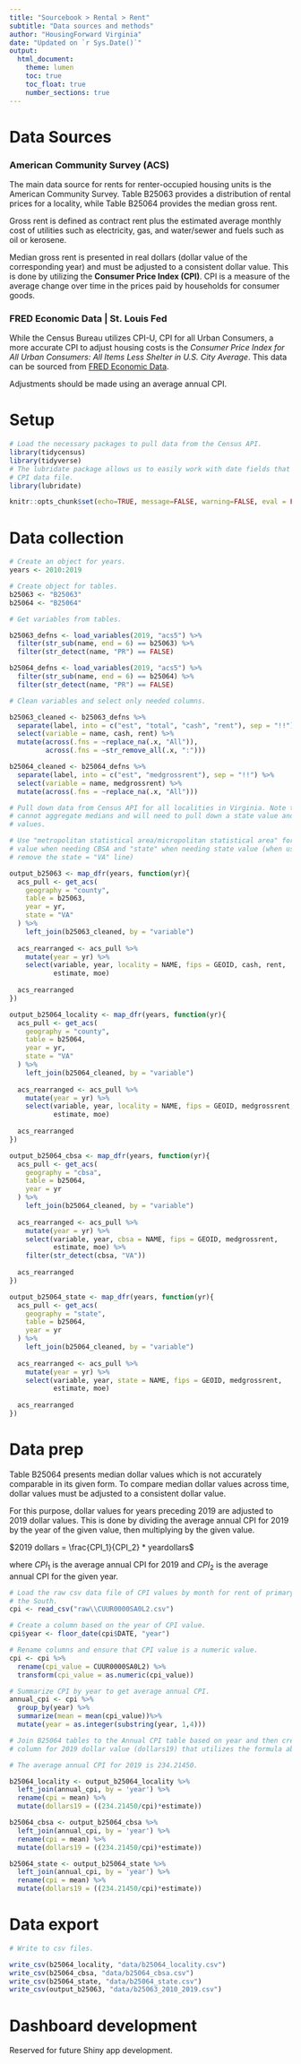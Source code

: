 ```yaml
---
title: "Sourcebook > Rental > Rent"
subtitle: "Data sources and methods"
author: "HousingForward Virginia"
date: "Updated on `r Sys.Date()`"
output:
  html_document:
    theme: lumen
    toc: true
    toc_float: true
    number_sections: true
---
```


# Data Sources

### American Community Survey (ACS) {-}
The main data source for rents for renter-occupied housing units is the American
Community Survey. Table B25063 provides a distribution of rental prices for a
locality, while Table B25064 provides the median gross rent. 

Gross rent is defined as contract rent plus the estimated average monthly cost of
utilities such as electricity, gas, and water/sewer and fuels such as oil or kerosene.

Median gross rent is presented in real dollars (dollar value of the corresponding 
year) and must be adjusted to a consistent dollar value. This is done by utilizing 
the **Consumer Price Index (CPI)**. CPI is a measure of the average change over 
time in the prices paid by households for consumer goods. 

### FRED Economic Data | St. Louis Fed {-}

While the Census Bureau utilizes CPI-U, CPI for all Urban Consumers, a more accurate 
CPI to adjust housing costs is the *Consumer Price Index for All Urban Consumers: All Items Less Shelter in U.S. City Average*. This data can be sourced from [FRED Economic Data](https://fred.stlouisfed.org/series/CUUR0000SA0L2).

Adjustments should be made using an average annual CPI.

# Setup
```r

# Load the necessary packages to pull data from the Census API.
library(tidycensus)
library(tidyverse)
# The lubridate package allows us to easily work with date fields that exist in the
# CPI data file.
library(lubridate)

knitr::opts_chunk$set(echo=TRUE, message=FALSE, warning=FALSE, eval = FALSE)
```

# Data collection
```r
# Create an object for years.
years <- 2010:2019

# Create object for tables.
b25063 <- "B25063"
b25064 <- "B25064"

# Get variables from tables.

b25063_defns <- load_variables(2019, "acs5") %>%
  filter(str_sub(name, end = 6) == b25063) %>%
  filter(str_detect(name, "PR") == FALSE)

b25064_defns <- load_variables(2019, "acs5") %>%
  filter(str_sub(name, end = 6) == b25064) %>%
  filter(str_detect(name, "PR") == FALSE)

# Clean variables and select only needed columns.

b25063_cleaned <- b25063_defns %>%
  separate(label, into = c("est", "total", "cash", "rent"), sep = "!!") %>%
  select(variable = name, cash, rent) %>%
  mutate(across(.fns = ~replace_na(.x, "All")),
         across(.fns = ~str_remove_all(.x, ":")))

b25064_cleaned <- b25064_defns %>%
  separate(label, into = c("est", "medgrossrent"), sep = "!!") %>%
  select(variable = name, medgrossrent) %>%
  mutate(across(.fns = ~replace_na(.x, "All")))

# Pull down data from Census API for all localities in Virginia. Note that you 
# cannot aggregate medians and will need to pull down a state value and CBSA
# values. 

# Use "metropolitan statistical area/micropolitan statistical area" for geography
# value when needing CBSA and "state" when needing state value (when using state
# remove the state = "VA" line)

output_b25063 <- map_dfr(years, function(yr){
  acs_pull <- get_acs(
    geography = "county",
    table = b25063,
    year = yr,
    state = "VA"
  ) %>%
    left_join(b25063_cleaned, by = "variable")
  
  acs_rearranged <- acs_pull %>%
    mutate(year = yr) %>%
    select(variable, year, locality = NAME, fips = GEOID, cash, rent, 
           estimate, moe)
  
  acs_rearranged
})

output_b25064_locality <- map_dfr(years, function(yr){
  acs_pull <- get_acs(
    geography = "county",
    table = b25064,
    year = yr,
    state = "VA"
  ) %>%
    left_join(b25064_cleaned, by = "variable")
  
  acs_rearranged <- acs_pull %>%
    mutate(year = yr) %>%
    select(variable, year, locality = NAME, fips = GEOID, medgrossrent, 
           estimate, moe)
  
  acs_rearranged
})

output_b25064_cbsa <- map_dfr(years, function(yr){
  acs_pull <- get_acs(
    geography = "cbsa",
    table = b25064,
    year = yr
  ) %>%
    left_join(b25064_cleaned, by = "variable")
  
  acs_rearranged <- acs_pull %>%
    mutate(year = yr) %>%
    select(variable, year, cbsa = NAME, fips = GEOID, medgrossrent, 
           estimate, moe) %>%
    filter(str_detect(cbsa, "VA"))
  
  acs_rearranged
})

output_b25064_state <- map_dfr(years, function(yr){
  acs_pull <- get_acs(
    geography = "state",
    table = b25064,
    year = yr
  ) %>%
    left_join(b25064_cleaned, by = "variable")
  
  acs_rearranged <- acs_pull %>%
    mutate(year = yr) %>%
    select(variable, year, state = NAME, fips = GEOID, medgrossrent, 
           estimate, moe)
  
  acs_rearranged
})
```

# Data prep

Table B25064 presents median dollar values which is not accurately comparable in
its given form. To compare median dollar values across time, dollar values must
be adjusted to a consistent dollar value.

For this purpose, dollar values for years preceding 2019 are adjusted to 2019 
dollar values. This is done by dividing the average annual CPI for 2019 by the 
year of the given value, then multiplying by the given value.

$2019 dollars = \frac{CPI_1}{CPI_2} * yeardollars$ 

where
$CPI_1$ is the average annual CPI for 2019 and
$CPI_2$ is the average annual CPI for the given year.


```r


# Load the raw csv data file of CPI values by month for rent of primary residence in
# the South.
cpi <- read_csv("raw\\CUUR0000SA0L2.csv")

# Create a column based on the year of CPI value.
cpi$year <- floor_date(cpi$DATE, "year")

# Rename columns and ensure that CPI value is a numeric value.
cpi <- cpi %>%
  rename(cpi_value = CUUR0000SA0L2) %>%
  transform(cpi_value = as.numeric(cpi_value))

# Summarize CPI by year to get average annual CPI. 
annual_cpi <- cpi %>%
  group_by(year) %>%
  summarize(mean = mean(cpi_value))%>%
  mutate(year = as.integer(substring(year, 1,4)))

# Join B25064 tables to the Annual CPI table based on year and then create a 
# column for 2019 dollar value (dollars19) that utilizes the formula above.

# The average annual CPI for 2019 is 234.21450.

b25064_locality <- output_b25064_locality %>%
  left_join(annual_cpi, by = 'year') %>%
  rename(cpi = mean) %>%
  mutate(dollars19 = ((234.21450/cpi)*estimate))

b25064_cbsa <- output_b25064_cbsa %>%
  left_join(annual_cpi, by = 'year') %>%
  rename(cpi = mean) %>%
  mutate(dollars19 = ((234.21450/cpi)*estimate))

b25064_state <- output_b25064_state %>%
  left_join(annual_cpi, by = 'year') %>%
  rename(cpi = mean) %>%
  mutate(dollars19 = ((234.21450/cpi)*estimate))
```


# Data export

```r
# Write to csv files.

write_csv(b25064_locality, "data/b25064_locality.csv")
write_csv(b25064_cbsa, "data/b25064_cbsa.csv")
write_csv(b25064_state, "data/b25064_state.csv")
write_csv(output_b25063, "data/b25063_2010_2019.csv")

```

# Dashboard development

Reserved for future Shiny app development.

